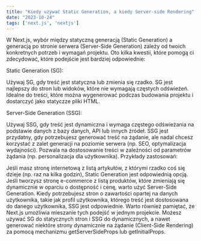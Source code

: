 ```yaml
---
title: "Kiedy używać Static Generation, a kiedy Server-side Rendering"
date: "2023-10-24"
tags: ['next.js', 'nextjs']
---
```


W Next.js, wybór między statyczną generacją (Static Generation) a generacją po stronie serwera (Server-Side Generation) zależy od twoich konkretnych potrzeb i wymagań projektu. Oto kilka kwestii, które pomogą ci zdecydować, które podejście jest bardziej odpowiednie:

Static Generation (SG):

Używaj SG, gdy treść jest statyczna lub zmienia się rzadko.
SG jest najlepszy do stron lub widoków, które nie wymagają częstych odświeżeń.
Idealne do treści, które można wygenerować podczas budowania projektu i dostarczyć jako statyczze pliki HTML.

Server-Side Generation (SSG):

Używaj SSG, gdy treść jest dynamiczna i wymaga częstego odświeżania na podstawie danych z bazy danych, API lub innych źródeł.
SSG jest przydatny, gdy potrzebujesz generować treść na żądanie, ale nadal chcesz korzystać z zalet generacji na poziomie serwera (np. SEO, optymalizacja wydajności).
Pozwala na dostosowanie treści w zależności od parametrów żądania (np. personalizacja dla użytkownika).
Przykłady zastosowań:

Jeśli masz stronę internetową z listą artykułów, z którymi rzadko coś się dzieje (np. raz na kilka godzin), Static Generation jest odpowiednią opcją.
Jeśli tworzysz stronę e-commerce z listą produktów, które zmieniają się dynamicznie w oparciu o dostępność i cenę, warto użyć Server-Side Generation.
Kiedy potrzebujesz stron o zawartości opartej na danych użytkownika, takie jak profil użytkownika, którego treść jest dostosowana do danego użytkownika, SSG jest odpowiednie.
Warto również pamiętać, że Next.js umożliwia mieszanie tych podejść w jednym projekcie. Możesz używać SG do statycznych stron i SSG do dynamicznych, a nawet generować niektóre strony dynamicznie na żądanie (Client-Side Rendering) za pomocą mechanizmu getServerSideProps lub getInitialProps.
